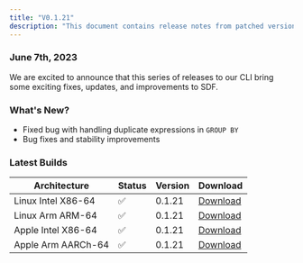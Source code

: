 ```yaml
---
title: "V0.1.21"
description: "This document contains release notes from patched version v0.1.21 of SDF."
---
```

### June 7th, 2023

We are excited to announce that this series of releases to our CLI bring some exciting fixes, updates, and improvements to SDF.

### What's New?
- Fixed bug with handling duplicate expressions in `GROUP BY`
- Bug fixes and stability improvements


### Latest Builds 

| Architecture           | Status | Version | Download |
| ---------------------- | ------ | ------- | -------- |
| Linux Intel X86-64     |   ✅   | 0.1.21  | [Download](https://cdn.sdf.com/releases/download/sdf-v0.1.21-x86_64-unknown-linux-musl.tar.gz) |
| Linux Arm ARM-64       |   ✅   | 0.1.21  | [Download](https://cdn.sdf.com/releases/download/sdf-v0.1.21-arm-unknown-linux-gnueabihf.tar.gz) |
| Apple Intel X86-64     |   ✅   | 0.1.21  | [Download](https://cdn.sdf.com/releases/download/sdf-v0.1.21-x86_64-apple-darwin.tar.gz) |
| Apple Arm AARCh-64     |   ✅   | 0.1.21  | [Download](https://cdn.sdf.com/releases/download/sdf-v0.1.21-aarch64-apple-darwin.tar.gz) |

